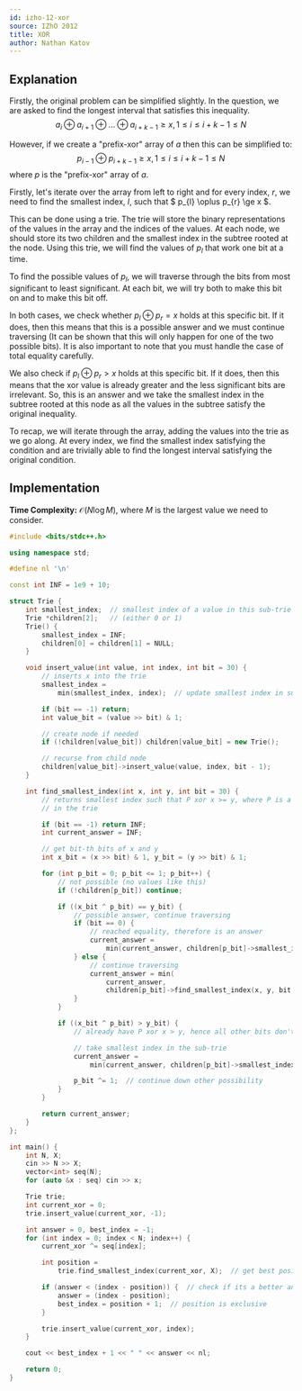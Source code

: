 ```yaml
---
id: izho-12-xor
source: IZhO 2012
title: XOR
author: Nathan Katov
---
```


## Explanation

Firstly, the original problem can be simplified slightly. In the question, we are asked to find the longest interval that satisfies this inequality.
$$
a_i \oplus a_{i+1} \oplus \dots \oplus a_{i+k-1} \ge x, 1 \le i \le i + k - 1 \le N
$$

However, if we create a "prefix-xor" array of $a$ then this can be simplified to:
$$
p_{i-1} \oplus p_{i+k-1} \ge x, 1 \le i \le i + k - 1 \le N
$$
where $p$ is the "prefix-xor" array of $a$.

Firstly, let's iterate over the array from left to right and for every index, $r$, we need to find the smallest index, $l$, such that $ p_{l} \oplus p_{r} \ge x $.

This can be done using a trie. The trie will store the binary representations of the values in the array and the indices of the values. At each node, we should store its two children and the smallest index in the subtree rooted at the node. Using this trie, we will find the values of $p_l$ that work one bit at a time.

To find the possible values of $p_l$, we will traverse through the bits from most significant to least significant. At each bit, we will try both to make this bit on and to make this bit off.

In both cases, we check whether $p_l \oplus p_r = x$ holds at this specific bit. If it does, then this means that this is a possible answer and we must continue traversing (It can be shown that this will only happen for one of the two possible bits). It is also important to note that you must handle the case of total equality carefully.

We also check if $p_l \oplus p_r > x$ holds at this specific bit. If it does, then this means that the xor value is already greater and the less significant bits are irrelevant. So, this is an answer and we take the smallest index in the subtree rooted at this node as all the values in the subtree satisfy the original inequality.

To recap, we will iterate through the array, adding the values into the trie as we go along. At every index, we find the smallest index satisfying the condition and are trivially able to find the longest interval satisfying the original condition.

## Implementation

**Time Complexity:** $\mathcal{O}(N \log M)$, where $M$ is the largest value we need to consider.

<LanguageSection>

<CPPSection>

```cpp
#include <bits/stdc++.h>

using namespace std;

#define nl '\n'

const int INF = 1e9 + 10;

struct Trie {
	int smallest_index;  // smallest index of a value in this sub-trie
	Trie *children[2];   // (either 0 or 1)
	Trie() {
		smallest_index = INF;
		children[0] = children[1] = NULL;
	}

	void insert_value(int value, int index, int bit = 30) {
		// inserts x into the trie
		smallest_index =
		    min(smallest_index, index);  // update smallest index in sub-trie

		if (bit == -1) return;
		int value_bit = (value >> bit) & 1;

		// create node if needed
		if (!children[value_bit]) children[value_bit] = new Trie();

		// recurse from child node
		children[value_bit]->insert_value(value, index, bit - 1);
	}

	int find_smallest_index(int x, int y, int bit = 30) {
		// returns smallest index such that P xor x >= y, where P is a element
		// in the trie

		if (bit == -1) return INF;
		int current_answer = INF;

		// get bit-th bits of x and y
		int x_bit = (x >> bit) & 1, y_bit = (y >> bit) & 1;

		for (int p_bit = 0; p_bit <= 1; p_bit++) {
			// not possible (no values like this)
			if (!children[p_bit]) continue;

			if ((x_bit ^ p_bit) == y_bit) {
				// possible answer, continue traversing
				if (bit == 0) {
					// reached equality, therefore is an answer
					current_answer =
					    min(current_answer, children[p_bit]->smallest_index);
				} else {
					// continue traversing
					current_answer = min(
					    current_answer,
					    children[p_bit]->find_smallest_index(x, y, bit - 1));
				}
			}

			if ((x_bit ^ p_bit) > y_bit) {
				// already have P xor x > y, hence all other bits don't matter

				// take smallest index in the sub-trie
				current_answer =
				    min(current_answer, children[p_bit]->smallest_index);

				p_bit ^= 1;  // continue down other possibility
			}
		}

		return current_answer;
	}
};

int main() {
	int N, X;
	cin >> N >> X;
	vector<int> seq(N);
	for (auto &x : seq) cin >> x;

	Trie trie;
	int current_xor = 0;
	trie.insert_value(current_xor, -1);

	int answer = 0, best_index = -1;
	for (int index = 0; index < N; index++) {
		current_xor ^= seq[index];

		int position =
		    trie.find_smallest_index(current_xor, X);  // get best position

		if (answer < (index - position)) {  // check if its a better answer
			answer = (index - position);
			best_index = position + 1;  // position is exclusive
		}

		trie.insert_value(current_xor, index);
	}

	cout << best_index + 1 << " " << answer << nl;

	return 0;
}
```

</CPPSection>

</LanguageSection>
